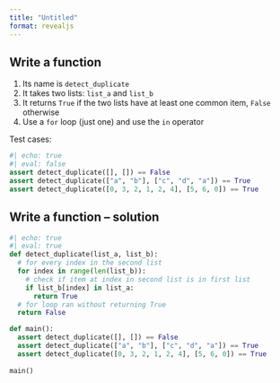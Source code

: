 ```yaml
---
title: "Untitled"
format: revealjs
---
```


## Write a function

1.  Its name is `detect_duplicate`
2.  It takes two lists: `list_a` and `list_b`
3.  It returns `True` if the two lists have at least one common item, `False` otherwise
4.  Use a `for` loop (just one) and use the `in` operator

Test cases:

```python
#| echo: true
#| eval: false
assert detect_duplicate([], []) == False
assert detect_duplicate(["a", "b"], ["c", "d", "a"]) == True
assert detect_duplicate([0, 3, 2, 1, 2, 4], [5, 6, 0]) == True
```

## Write a function -- solution

```python
#| echo: true
#| eval: true
def detect_duplicate(list_a, list_b):
  # for every index in the second list
  for index in range(len(list_b)):
    # check if item at index in second list is in first list
    if list_b[index] in list_a:
      return True
  # for loop ran without returning True
  return False

def main():
  assert detect_duplicate([], []) == False
  assert detect_duplicate(["a", "b"], ["c", "d", "a"]) == True
  assert detect_duplicate([0, 3, 2, 1, 2, 4], [5, 6, 0]) == True
  
main()
```
